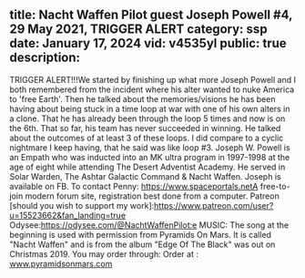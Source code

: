 title: Nacht Waffen Pilot guest Joseph Powell #4, 29 May 2021, TRIGGER ALERT
category: ssp
date: January 17, 2024
vid: v4535yl
public: true
description:
---
TRIGGER ALERT!!!We started by finishing up what more Joseph Powell and I both remembered from the incident where his alter wanted to nuke America to 'free Earth'.
Then he talked about the memories/visions he has been having about being stuck in a time loop at war with one of his own alters in a clone. That he has already been through the loop 5 times and now is on the 6th. That so far, his team has never succeeded in winning. He talked about the outcomes of at least 3 of these loops.
I did compare to a cyclic nightmare I keep having, that he said was like loop #3.
Joseph W. Powell is an Empath who was inducted into an MK ultra program in 1997-1998 at the age of eight while attending The Desert Adventist Academy. He served in Solar Warden, The Ashtar Galactic Command & Nacht Waffen.
Joseph is available on FB.
To contact Penny:
https://www.spaceportals.net​​​​A free-to-join modern forum site, registration best done from a computer.
Patreon [should you wish to support my work]:https://www.patreon.com/user?u=15523662&fan_landing=true
Odysee:https://odysee.com/@NachtWaffenPilot:e
MUSIC:
The song at the beginning is used with permission from Pyramids On Mars.
It is called "Nacht Waffen" and is from the album "Edge Of The Black" was out on Christmas 2019.
You may order through:
Order at : www.pyramidsonmars.com
